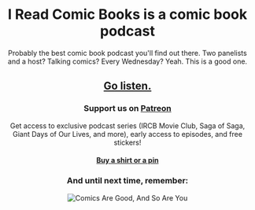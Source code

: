<Header 
    title="I Read Comic Books is a comic book podcast"
    description="A podcast for comic book fans, hosted by Mike Rapin. IRCB features a rotating, 2-person panel of diverse comic book experts discussing what they’re reading with a comic book specific topic every week. New episodes every Wednesday."
    keywords="comics, comic books, i read comic books, podcast, comic book podcast, comics podcast"
 />

# I Read Comic Books is a comic book podcast

Probably the best comic book podcast you'll find out there. Two panelists and a host? Talking comics? Every Wednesday? Yeah. This is a good one.

## [Go listen.](https://wavve.co/ircb)

### Support us on [Patreon](https://www.patreon.com/ircbpodcast)

Get access to exclusive podcast series (IRCB Movie Club, Saga of Saga, Giant Days of Our Lives, and more), early access to episodes, and free stickers!

#### <a href="https://shop.ircbpodcast.com/" rel="noreferrer" target="_blank">Buy a shirt or a pin</a>

### And until next time, remember:

![Comics Are Good, And So Are You](./comics-are-good.png)

